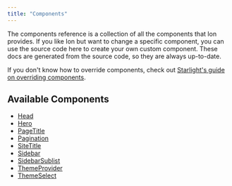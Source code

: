```yaml
---
title: "Components"
---
```


The components reference is a collection of all the components that Ion provides. If you like Ion but want to change a specific component, you can use the source code here to create your own custom component. These docs are generated from the source code, so they are always up-to-date. 

If you don't know how to override components, check out [Starlight's guide on overriding components](https://starlight.astro.build/guides/overriding-components/).

## Available Components

- [Head](/starlight-ion-theme/reference/components/head)
- [Hero](/starlight-ion-theme/reference/components/hero)
- [PageTitle](/starlight-ion-theme/reference/components/pagetitle)
- [Pagination](/starlight-ion-theme/reference/components/pagination)
- [SiteTitle](/starlight-ion-theme/reference/components/sitetitle)
- [Sidebar](/starlight-ion-theme/reference/components/sidebar)
- [SidebarSublist](/starlight-ion-theme/reference/components/sidebarsublist)
- [ThemeProvider](/starlight-ion-theme/reference/components/themeprovider)
- [ThemeSelect](/starlight-ion-theme/reference/components/themeselect)
